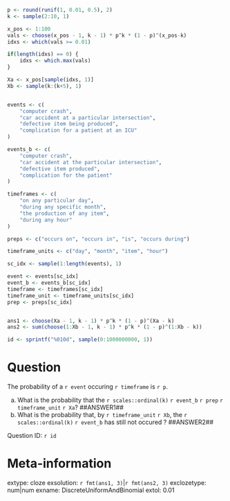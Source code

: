 ```r

p <- round(runif(1, 0.01, 0.5), 2)
k <- sample(2:10, 1)

x_pos <- 1:100
vals <- choose(x_pos - 1, k - 1) * p^k * (1 - p)^(x_pos-k)
idxs <- which(vals >= 0.01)

if(length(idxs) == 0) {
    idxs <- which.max(vals)
}

Xa <- x_pos[sample(idxs, 1)]
Xb <- sample(k:(k+5), 1)


events <- c(
    "computer crash",
    "car accident at a particular intersection",
    "defective item being produced",
    "complication for a patient at an ICU"
)

events_b <- c(
    "computer crash",
    "car accident at the particular intersection",
    "defective item produced",
    "complication for the patient"
)

timeframes <- c(
    "on any particular day",
    "during any specific month",
    "the production of any item",
    "during any hour"
)

preps <- c("occurs on", "occurs in", "is", "occurs during")

timeframe_units <- c("day", "month", "item", "hour")

sc_idx <- sample(1:length(events), 1)

event <- events[sc_idx]
event_b <- events_b[sc_idx]
timeframe <- timeframes[sc_idx]
timeframe_unit <- timeframe_units[sc_idx]
prep <- preps[sc_idx]


ans1 <- choose(Xa - 1, k - 1) * p^k * (1 - p)^(Xa - k)
ans2 <- sum(choose(1:Xb - 1, k - 1) * p^k * (1 - p)^(1:Xb - k))

id <- sprintf("%010d", sample(0:1000000000, 1))

```

Question
========
The probability of a `r event` occuring `r timeframe` is `r p`.

a. What is the probability that the `r scales::ordinal(k)` `r event_b` `r prep` `r timeframe_unit` `r Xa`? ##ANSWER1##
b. What is the probability that, by `r timeframe_unit` `r Xb`, the `r scales::ordinal(k)` `r event_b` has still not occured ? ##ANSWER2##

Question ID: `r id`

Meta-information
================
extype: cloze
exsolution: `r fmt(ans1, 3)`|`r fmt(ans2, 3)`
exclozetype: num|num
exname: DiscreteUniformAndBinomial
extol: 0.01